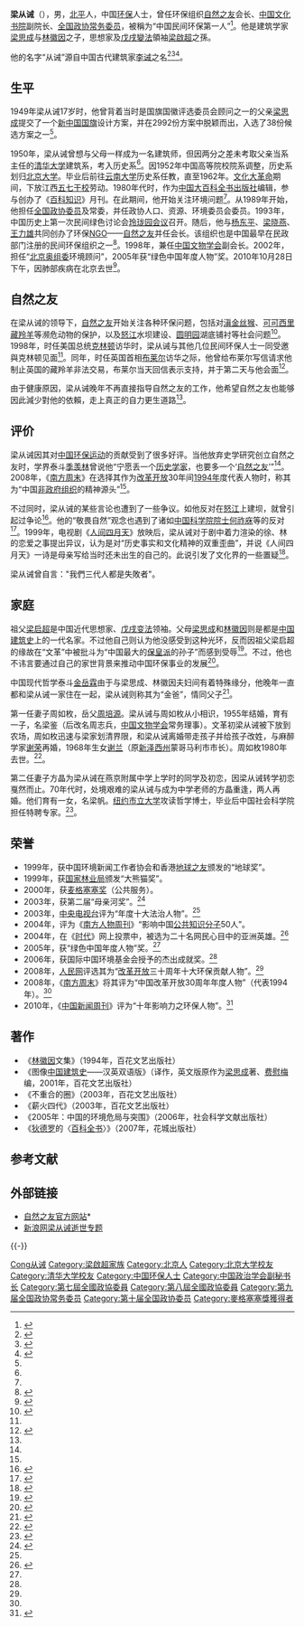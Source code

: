 {{Infobox Person
|name = 梁从诫
|image  = Liang Congjie.jpg
|image_size  = 150px
|alt  = 
|caption    = {{CPPCC logo}}[[中國人民政治協商會議全國委員會|中國人民政治協商會議全國委員會]]<br>第八、九、十届委员(无党派别)
|birth_date  = {{Birth date|1932|8|4}}
|birth_place = {{ROC-1928}}[[北平市|北平市]]
|death_date  = {{Death date and age|2010|10|28|1932|8|4}}
|death_place = {{PRC}}[[北京市|北京市]]
|other_names = 中国环保之父
|known_for  = [[梁思成|梁思成]]、[[林徽因|林徽因]]之子
|party  = [[无党派人士|无党派人士]]
|nationality = {{PRC}}
|occupation  = 历史学教授<br />环保人士
|alma_mater  = [[北京大学|北京大学]]历史系
|title = [[自然之友|自然之友]]会长
|spouse = 周如枚（前妻）、方晶
|parents  = [[梁思成|梁思成]]、[[林徽因|林徽因]]
|children  = 梁鉴、梁帆
|relations  = 祖父:[[梁启超|梁启超]]、叔父:[[梁思礼|梁思礼]]、[[梁思达|梁思达]]、[[梁思永|梁思永]]、姐:[[梁再冰|梁再冰]]
|awards  = [[麦格塞塞奖|麦格塞塞奖]]<br />绿色中国年度人物
}}

'''梁从诫'''（{{bd|1932年|8月4日|2010年|10月28日|catIdx=Liang梁从诫}}），男，[[北平|北平]]人，中国[[环保|环保]]人士，曾任环保组织[[自然之友|自然之友]]会长、[[中国文化书院|中国文化书院]]副院长、[[全国政协常务委员|全国政协常务委员]]，被稱为“中国民间环保第一人”<ref name="ifeng">{{cite web |url = http://finance.ifeng.com/huanbao/hbrw/20090826/1146531.shtml |title = 自然之子：梁从诫的绿色人生 |publisher = 凤凰网 |accessdate = 2010-02-27 |archive-date = 2010-10-23 |archive-url = https://web.archive.org/web/20101023102954/http://finance.ifeng.com/huanbao/hbrw/20090826/1146531.shtml |dead-url = no }}</ref>。他是建筑学家[[梁思成|梁思成]]与[[林徽因|林徽因]]之子，思想家及[[戊戌變法|戊戌變法]]領袖[[梁啟超|梁啟超]]之孫。

他的名字“从诫”源自中国古代建筑家[[李诫_(北宋)|李诫]]之名<ref name="bqn">{{cite web|url=http://www.fon.org.cn/content.php?aid=6701|title=宁可少一个历史学家　也要多一个自然之子|publisher=北京青年报|accessdate=2010-02-27|deadurl=yes|archiveurl=https://web.archive.org/web/20110308214234/http://www.fon.org.cn/content.php?aid=6701|archivedate=2011-03-08}}</ref><ref name="sina">{{cite web |url = http://finance.sina.com.cn/leadership/crz/20080224/11134539741.shtml |title = 梁从诫：向极端发展主义宣战 |publisher = 新浪财经 |accessdate = 2010-02-27 |archive-date = 2013-10-21 |archive-url = https://web.archive.org/web/20131021053217/http://finance.sina.com.cn/leadership/crz/20080224/11134539741.shtml |dead-url = no }}</ref><ref>{{cite book |author =［美］费慰梅 |authorlink=费慰梅 |others=成寒 |title=《林徽因与梁思成》 |date = 2010-11 |publisher=法律出版社 |location=北京 |isbn = 978-7-5118-1376-3 |pages = 74 language = zh-hans |chapter = 10.太太的客厅}}</ref>。

== 生平 ==
1949年梁从诫17岁时，他曾背着当时是国旗国徽评选委员会顾问之一的父亲[[梁思成|梁思成]]提交了一个[[中华人民共和国国旗|新中国国旗]]设计方案，并在2992份方案中脱颖而出，入选了38份候选方案之一<ref name="bqn" />。

1950年，梁从诫曾想与父母一样成为一名建筑师，但因两分之差未考取父亲当系主任的[[清华大学|清华大学]]建筑系，考入历史系<ref name="bqn" />。因1952年中国高等院校院系调整，历史系划归[[北京大学|北京大学]]。毕业后前往[[云南大学|云南大学]]历史系任教，直至1962年。[[文化大革命|文化大革命]]期间，下放江西[[五七干校|五七干校]]劳动。1980年代时，作为[[中国大百科全书出版社|中国大百科全书出版社]]编辑，参与创办了《[[百科知识|百科知识]]》月刊。在此期间，他开始关注环境问题<ref name="bqn" />。从1989年开始，他担任[[全国政协委员|全国政协委员]]及常委，并任政协人口、资源、环境委员会委员。1993年，中国历史上第一次民间绿色讨论会[[玲珑园会议|玲珑园会议]]召开。随后，他与[[杨东平|杨东平]]、[[梁晓燕|梁晓燕]]、[[王力雄|王力雄]]共同创办了环保[[NGO|NGO]]——[[自然之友|自然之友]]并任会长。该组织也是中国最早在民政部门注册的民间环保组织之一<ref>{{cite web|url=http://www.fon.org.cn/channal.php?cid=2|title=自然之友简介|publisher=自然之友|accessdate=2010-02-27|deadurl=yes|archiveurl=https://web.archive.org/web/20100322232034/http://www.fon.org.cn/channal.php?cid=2|archivedate=2010-03-22}}</ref>。1998年，兼任[[中国文物学会|中国文物学会]]副会长。2002年，担任“[[北京奥组委|北京奥组委]]环境顾问”，2005年获“绿色中国年度人物”奖。2010年10月28日下午，因肺部疾病在北京去世<ref>{{cite web |url=http://news.china.com.cn/rollnews/2010-10/28/content_4938702.htm |title=自然之友创会会长梁从诫先生今日逝世 |publisher=中国网 |date=2010-10-28 |accessdate=2010-10-28 |archive-date=2010-10-31 |archive-url=https://web.archive.org/web/20101031024717/http://news.china.com.cn/rollnews/2010-10/28/content_4938702.htm |dead-url=no }}</ref>。

== 自然之友 ==
在梁从诫的领导下，[[自然之友|自然之友]]开始关注各种环保问题，包括对[[滇金丝猴|滇金丝猴]]、[[可可西里|可可西里]][[藏羚羊|藏羚羊]]等濒危动物的保护，以及[[怒江|怒江]]水坝建设、[[圆明园|圆明园]]湖底铺衬等社会问题<ref name="china">{{cite web |url = http://www.china.com.cn/chinese/huanjing/1043283.htm |title = 2005“绿色中国年度人物”之三：梁从诫 |publisher = 中国网 |accessdate = 2010-02-27 |archive-date = 2011-03-08 |archive-url = https://web.archive.org/web/20110308143334/http://www.china.com.cn/chinese/huanjing/1043283.htm |dead-url = no }}</ref>。1998年，时任美国总统[[比尔·克林顿|克林顿]]访华时，梁从诫与其他几位民间环保人士一同受邀與克林顿见面<ref name="gsean" />。同年，时任英国首相[[布莱尔|布莱尔]]访华之际，他曾给布莱尔写信请求他制止英国的藏羚羊非法交易，布莱尔当天回信表示支持，并于第二天与他会面<ref>{{cite web |url = http://finance.sina.com.cn/economist/jingjixueren/20081211/10385621668.shtml |title = 梁从诫：绿色中国推动者 |publisher = 南方周末 |accessdate = 2010-02-27 |archive-date = 2014-09-03 |archive-url = https://web.archive.org/web/20140903110156/http://finance.sina.com.cn/economist/jingjixueren/20081211/10385621668.shtml |dead-url = no }}</ref>。

由于健康原因，梁从诫晚年不再直接指导自然之友的工作，他希望自然之友也能够因此減少對他的依賴，走上真正的自力更生道路<ref name="ifeng" />。

== 评价 ==
梁从诫因其对[[中国环保运动|中国环保运动]]的贡献受到了很多好评。当他放弃史学研究创立自然之友时，学界泰斗[[季羡林|季羡林]]曾说他“宁愿丢一个[[历史学家|历史学家]]，也要多一个‘[[自然之友|自然之友]]’”<ref name="sina" />。2008年，《[[南方周末|南方周末]]》在选择其作为[[改革开放|改革开放]]30年间[[1994年中国|1994年]]度代表人物时，称其为“中国[[非政府组织|非政府组织]]的精神源头”<ref name="gsean" />。

不过同时，梁从诫的某些言论也遭到了一些争议。如他反对在[[怒江|怒江]]上建坝，就曾引起过争论<ref>{{cite web|url = http://scitech.people.com.cn/GB/39327/3558333.html|title = 方舟子快评：水坝寿命到底有多长？|publisher = 人民网|accessdate = 2010-02-27|archive-date = 2011-05-22|archive-url = https://web.archive.org/web/20110522011312/http://scitech.people.com.cn/GB/39327/3558333.html|dead-url = no}}</ref>。他的“敬畏自然”观念也遇到了诸如[[中国科学院院士|中国科学院院士]][[何祚庥|何祚庥]]等的反对<ref>{{cite web|url =http://www.xschina.org/show.php?id=3106|title =上帝·人·自然 ——简评梁从诫与何祚庥的争论|publisher =学术中华|accessdate =2010-02-27|deadurl =yes|archiveurl =https://archive.is/20070611001418/http://www.xschina.org/show.php?id=3106|archivedate =2007-06-11}}</ref>。1999年，电视剧《[[人间四月天|人间四月天]]》放映后，梁从诫对于剧中着力渲染的徐、林的恋爱之事提出异议，认为是对“历史事实和文化精神的双重歪曲”，并说《人间四月天》一诗是母亲写给当时还未出生的自己的。此说引发了文化界的一些置疑<ref>{{cite web|url =http://chinese001.com/wxsj/zgwx/xdwx/zjda/xuzhimo/00069.jsp|title =林徽因没有爱过徐志摩吗？|publisher =中国语文网|accessdate =2010-02-27|deadurl =yes|archiveurl =https://web.archive.org/web/20100104180603/http://chinese001.com/wxsj/zgwx/xdwx/zjda/xuzhimo/00069.jsp|archivedate =2010-01-04}}</ref>。

梁从诫曾自言："我們三代人都是失敗者"。

== 家庭 ==
祖父[[梁启超|梁启超]]是中国近代思想家、[[戊戌变法|戊戌变法]]领袖。父母[[梁思成|梁思成]]和[[林徽因|林徽因]]则是都是[[中国建筑史|中国建筑史]]上的一代名家。不过他自己则认为他没感受到这种光环，反而因祖父梁启超的缘故在“文革”中被批斗为“中国最大的[[保皇派|保皇派]]的孙子”而感到受辱<ref>{{cite web |url=http://www.people.com.cn/GB/shizheng/8198/31983/32177/2383979.html |title=梁从诫：名门之后 |publisher=人民网 |accessdate=2010-02-27 |archive-date=2011-03-08 |archive-url=https://web.archive.org/web/20110308214236/http://www.people.com.cn/GB/shizheng/8198/31983/32177/2383979.html |dead-url=no }}</ref>。不过，他也不讳言要通过自己的家世背景来推动中国环保事业的发展<ref>{{cite web |url = http://www.sinovision.net/index.php?module=pregram&act=details&col_id=170&news_id=17024 |title = 楊瀾訪談錄－－梁從誡 |publisher = 美国中文网 |accessdate = 2010-02-27 |archive-date = 2017-01-12 |archive-url = https://web.archive.org/web/20170112202908/http://www.sinovision.net/index.php?module=pregram&act=details&col_id=170&news_id=17024 |dead-url = no }}</ref>。

中国现代哲学泰斗[[金岳霖|金岳霖]]由于与梁思成、林徽因夫妇间有着特殊缘分，他晚年一直都和梁从诫一家住在一起，梁从诫则称其为“金爸”，情同父子<ref>{{cite web |url = http://www.81890.gov.cn:88/LaoNian/sanwen/ShowArticle.asp?ArticleID=3470 |title = 最是人间四月天（下） |publisher = 中国81890月湖老年网 |accessdate = 2010-02-27 }}{{dead link|date=2018年1月 |bot=InternetArchiveBot |fix-attempted=yes }}</ref>。

第一任妻子周如枚，岳父[[周培源|周培源]]。梁从诫与周如枚从小相识，1955年结婚，育有一子，名梁鉴（后改名周志兵，[[中国文物学会|中国文物学会]]常务理事）。文革初梁从诫被下放到农场，周如枚迅速与梁家划清界限，和梁从诫离婚带走孩子并给孩子改姓，与麻醉学家[[谢荣|谢荣]]再婚，1968年生女[[谢兰|谢兰]]（原[[新泽西州|新泽西州]]蒙哥马利市市长）。周如枚1980年去世。<ref>{{cite web|url=http://www.trends.com.cn/people/view/2010-05/265981.shtml|title=名媛梁周洋 只要对生命有热诚|publisher=《时尚·COSMOPOLITAN》|date=2010-05-24|deadurl=yes|archiveurl=https://web.archive.org/web/20100528112759/http://www.trends.com.cn/people/view/2010-05/265981.shtml|archivedate=2010-05-28|access-date=2010-11-02}}</ref>。

第二任妻子方晶为梁从诫在燕京附属中学上学时的同学及初恋，因梁从诫转学初恋戛然而止。70年代时，处境艰难的梁从诫与成为中学老师的方晶重逢，两人再婚。他们育有一女，名梁帆。[[纽约市立大学|纽约市立大学]]攻读哲学博士，毕业后中国社会科学院担任特聘专家。<ref>{{cite web|url=http://emotion.pclady.com.cn/star/1001/507068_3.html|title=家族：梁启超家的女人们|publisher=太平洋女性网|accessdate=2010-02-27|deadurl=yes|archiveurl=https://web.archive.org/web/20101129054509/http://emotion.pclady.com.cn/star/1001/507068_3.html|archivedate=2010-11-29|df=}}</ref>。

== 荣誉 ==
* 1999年，获中国环境新闻工作者协会和香港[[地球之友|地球之友]]颁发的“地球奖”。
* 1999年，获[[国家林业局|国家林业局]]颁发“大熊猫奖”。
* 2000年，获[[麦格塞塞奖|麦格塞塞奖]]（公共服务）。
* 2003年，获第二届“母亲河奖”。<ref name="gsean">{{cite web|url=http://www.gsean.org/plus/view.php?aid=1700|title=梁从诫，绿色中国的民间推动者|publisher=中国环境公益网|accessdate=201000227}}{{dead link|date=2018年1月 |bot=InternetArchiveBot |fix-attempted=yes }}</ref>
* 2003年，[[中国中央电视台|中央电视台]]评为“年度十大法治人物”。<ref name="gsean" />
* 2004年，评为《[[南方人物周刊|南方人物周刊]]》“影响中国[[公共知识分子|公共知识分子]]50人”。
* 2004年，在《[[时代_(杂志)|时代]]》网上投票中，被选为二十名网民心目中的亚洲英雄。<ref>{{cite web |url = http://www1.voanews.com/chinese/news/a-21-a-2004-10-07-13-1-63319487.html?moddate=2004-10-07 |title = 时代杂志读者投票选出亚洲英雄 |publisher=美国之音中文网 |accessdate = 2010-02-27}}</ref>
* 2005年，获“绿色中国年度人物”奖。<ref name="china" />
* 2006年，获国际中国环境基金会授予的杰出成就奖。<ref name="ifeng" />
* 2008年，[[人民网|人民网]]评选其为“[[改革开放|改革开放]]三十周年十大环保贡献人物”。<ref name="gsean" />
* 2008年，《[[南方周末|南方周末]]》将其评为“中国改革开放30周年年度人物”（代表1994年）。<ref name="gsean" />
* 2010年，《[[中国新闻周刊|中国新闻周刊]]》评为“十年影响力之环保人物”。<ref>{{cite web |url = http://news.sina.com.cn/c/sd/2009-12-25/171219339517.shtml |title = 中国新闻周刊十年影响力之环保人物 |publisher = 新浪新闻中心 |accessdate = 2010-02-27 |archive-date = 2011-11-12 |archive-url = https://web.archive.org/web/20111112052126/http://news.sina.com.cn/c/sd/2009-12-25/171219339517.shtml |dead-url = no }}</ref>

== 著作 ==
*《[[林徽因|林徽因]]文集》（1994年，百花文艺出版社）
*《图像[[中国建筑史|中国建筑史]]——汉英双语版》（译作，英文版原作为[[梁思成|梁思成]]著、[[费慰梅|费慰梅]]编，2001年，百花文艺出版社）
*《不重合的圈》（2003年，百花文艺出版社）
*《薪火四代》（2003年，百花文艺出版社）
*《2005年：中国的环境危局与突围》（2006年，社会科学文献出版社）
*《[[狄德罗|狄德罗]]的〈[[百科全书|百科全书]]〉》（2007年，花城出版社）

== 参考文献 ==
{{Reflist|2}}

== 外部链接 ==
* [http://www.fon.org.cn/ 自然之友官方网站]* {{Wayback|url=http://www.fon.org.cn/ |date=20090524063316 }}
* [http://news.sina.com.cn/z/liangcongjie/index.shtml 新浪网梁从诫逝世专题]{{Wayback|url=http://news.sina.com.cn/z/liangcongjie/index.shtml |date=20101101054130 }}
{{-}}
{{梁启超家族}}
{{Navboxes
| title  = 梁从诫在[[中国政治学会_(中华人民共和国)|中国政治学会]]的职务
| list1  =
{{中国政治学会第一届理事会}}
{{中国政治学会第二届理事会}}
}}

{{Authority control}}

{{DEFAULTSORT:Liang梁从诫}}
[[Category:梁姓|Cong从诫]]
[[Category:梁啟超家族|Category:梁啟超家族]]
[[Category:北京人|Category:北京人]]
[[Category:北京大学校友|Category:北京大学校友]]
[[Category:清华大学校友|Category:清华大学校友]]
[[Category:中国环保人士|Category:中国环保人士]]
[[Category:中国政治学会副秘书长|Category:中国政治学会副秘书长]]
[[Category:第七屆全國政協委員|Category:第七屆全國政協委員]]
[[Category:第八屆全國政協委員|Category:第八屆全國政協委員]]
[[Category:第九届全国政协常务委员|Category:第九届全国政协常务委员]]
[[Category:第十届全国政协委员|Category:第十届全国政协委员]]
[[Category:麥格塞塞獎獲得者|Category:麥格塞塞獎獲得者]]